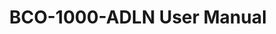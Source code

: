 ---
title: "BCO-1000-ADLN User Manual"
fileUrl: "https://premio.blob.core.windows.net/premio/uploads/resource/user-manual/BCO/UM_BCO-1000-ADLN_2L.pdf"
---